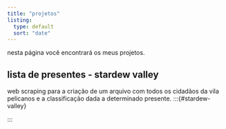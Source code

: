 ---
title: "projetos"
listing:
  type: default
  sort: "date"
---

nesta página você encontrará os meus projetos.

## lista de presentes - stardew valley
web scraping para a criação de um arquivo com todos os cidadãos da vila pelicanos e a classificação dada a determinado presente.
:::{#stardew-valley}

::: 
